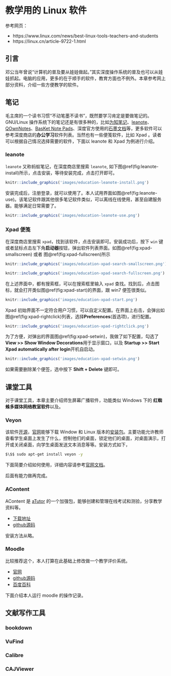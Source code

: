 # 教学用的 Linux 软件{#education-intro}

参考网页：

- https://www.linux.com/news/best-linux-tools-teachers-and-students
- https://linux.cn/article-9722-1.html

## 引言

邓公当年曾说“计算机的普及要从娃娃做起。”其实深度操作系统的普及也可以从娃娃抓起。电脑的应用，更多的在于顺手的软件，教育方面也不例外。本章参考网上部分资料，介绍一些方便教学的软件。

## 笔记

毛主席的一个读书习惯“不动笔墨不读书”，既然要学习肯定是要做笔记的。GNU/Linux 操作系统下的笔记还是有很多种的，比如[为知笔记](http://www.wiz.cn/)、[leanote](http://leanote.org/)、[QOwnNotes](http://www.qownnotes.org/)、[BasKet Note Pads](http://basket.kde.org)、深度官方使用的[石墨文档](https://shimo.im/)等，更多软件可以参考深度商店的**办公学习**软件列表。当然也有一些便笺软件，比如 Xpad 。读者可以根据自己情况选择需要的软件，下面以 leanote 和 Xpad 为例进行介绍。

### leanote

`leanote` 又称蚂蚁笔记，在深度商店里搜索 `leanote`, 如下图\@ref(fig:leanote-install)所示，点击安装，等待安装完成，点击打开即可。

```r
knitr::include_graphics('images/education-leanote-install.png')
```

安装完成后，注册登录，就可以使用了。本人试用界面如图\@ref(fig:leanote-use)。该笔记软件跟其他很多笔记软件类似，可以离线在线使用，甚至自建服务器。能够满足日常需要了。

```r
knitr::include_graphics('images/education-leanote-use.png')
```

### Xpad 便笺

在深度商店里搜索 `xpad`，找到该软件，点击安装即可。安装成功后，按下 `win` 键或者鼠标点击左下角**启动器**按钮，弹出软件列表界面。如图\@ref(fig:xpad-smallscreen) 或者 图\@ref(fig:xpad-fullscreen)所示

```r
knitr::include_graphics('images/education-xpad-search-smallscreen.png')
```

```r
knitr::include_graphics('images/education-xpad-search-fullscreen.png')
```

在上述界面中，都有搜索框，可以在搜索框里输入 `xpad` 查找。找到后，点击图标，就会打开类似图\@ref(fig:xpad-start)的界面，跟 win7 便签很类似。

```r
knitr::include_graphics('images/education-xpad-start.png')
```

Xpad 初始界面不一定符合用户习惯，可以自定义配置。在界面上右击，会弹出如图\@ref(fig:xpad-rightclick)列表，选择**Preferences**(首选项)，进行配置。

```r
knitr::include_graphics('images/education-xpad-rightclick.png')
```
为了方便，对弹出的界面图\@ref(fig:xpad-setwin)，我做了如下配置，勾选了**View >> Show Window Decorations**用于显示窗口，以及 **Startup >> Start Xpad automatically after login**开机自启动。

```r
knitr::include_graphics('images/education-xpad-setwin.png')
```

如果需要删除某个便签，选中按下 **Shift + Delete** 键即可。

## 课堂工具

对于课堂工具，本章主要介绍师生屏幕广播软件，功能类似 Windows 下的 **红蜘蛛多媒体网络教室软件**以及。

### Veyon

该软件[开源](https://github.com/veyon/veyon/)，[官网](https://veyon.io/)能够下载 Window 和 Linux 版本的[安装包](https://veyon.io/download/)。主要功能允许教师查看学生桌面上发生了什么，控制他们的桌面，锁定他们的桌面，对桌面演示，打开或关闭桌面，向学生桌面发送文本消息等等。安装方式如下，

```bash
$\$$ sudo apt-get install veyon -y
```

下面简要介绍如何使用，详细内容请参考[官网文档](https://veyon.io/docs/)。

后面有能力做再完成。

### AContent

AContent 是 [aTutor](https://github.com/atutor?tab=repositories) 的一个加强包，能够创建和管理在线考试和测验，分享教学资料等。

- [下载地址](https://atutor.github.io/acontent/downloads.html)
- [github源码](https://github.com/atutor/AContent)

安装方法从略。

### Moodle

比较推荐这个，本人打算在此基础上修改做一个教学评价系统。

- [官网](https://moodle.org/)
- [github源码](https://github.com/moodle/moodle)
- [百度百科](https://baike.baidu.com/item/moodle)

下面介绍本人运行 moodle 的操作记录。



## 文献写作工具

### bookdown

### VuFind

### Calibre

### CAJViewer